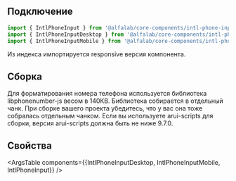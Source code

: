 
## Подключение

```jsx
import { IntlPhoneInput } from '@alfalab/core-components/intl-phone-input';
import { IntlPhoneInputDesktop } from '@alfalab/core-components/intl-phone-input/desktop';
import { IntlPhoneInputMobile } from '@alfalab/core-components/intl-phone-input/mobile';
```
Из индекса импортируется responsive версия компонента.

## Сборка

Для форматирования номера телефона используется библиотека libphonenumber-js весом в 140KB.
Библиотека собирается в отдельный чанк. 
При сборке вашего проекта убедитесь, что у вас она тоже собралась отдельным чанком. 
Если вы используете arui-scripts для сборки, версия arui-scripts должна быть не ниже 9.7.0.

## Свойства

<ArgsTable components={{IntlPhoneInputDesktop, IntlPhoneInputMobile, IntlPhoneInput}} />
